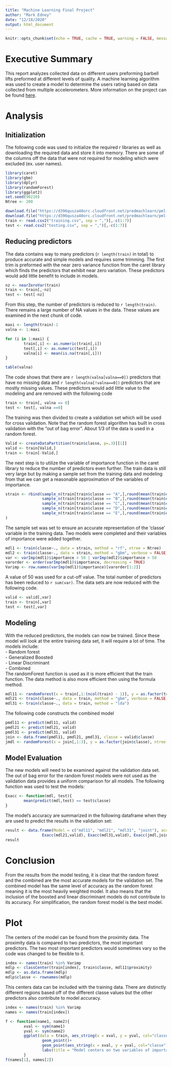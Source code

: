 ```yaml
---
title: "Machine Learning Final Project"
author: "Mark Edney"
date: "12/18/2020"
output: html_document
---
```


```r
knitr::opts_chunk$set(echo = TRUE, cache = TRUE, warning = FALSE, message = FALSE)
```

# Executive Summary
This report analyzes collected data on different users preforming barbell lifts
preformed at different levels of quality. A machine learning algorithm was used
to create a model to determine the users rating based on data collected from multiple
accelerometers. More information on the project can be found [here](http://web.archive.org/web/20161224072740/http:/groupware.les.inf.puc-rio.br/har).

# Analysis

## Initialization

The following code was used to initialize the required r libraries as well as downloading
the required data and store it into memory. There are some of the columns off the 
data that were not required for modeling which were excluded (ex. user names). 

```r

library(caret)
library(gbm)
library(dplyr)
library(randomForest)
library(ggplot2)
set.seed(90210)
Ntree <- 200

download.file("https://d396qusza40orc.cloudfront.net/predmachlearn/pml-training.csv", "training.csv")
download.file("https://d396qusza40orc.cloudfront.net/predmachlearn/pml-testing.csv", "testing.csv")
train <- read.csv2("training.csv", sep = ",")[,-c(1:7)]
test <- read.csv2("testing.csv", sep = ",")[,-c(1:7)]
```

## Reducing predictors

The data contains way to many predictors (`r length(train)` in total) to produce accurate and simple models and
requires some trimming. The first trim is preformed with the near zero variance function
from the caret library which finds the predictors that exhibit near zero variation. 
These predictors would add little benefit to include in models. 

```r
nz <- nearZeroVar(train)
train <- train[,-nz]
test <- test[-nz]
```

From this step, the number of predictors is reduced to `r length(train)`. There remains
a large number of NA values in the data. These values are examined in the next chunk 
of code. 

```r
maxi <- length(train)-1
valna <- 1:maxi

for (i in 1:maxi) {
        train[,i] <- as.numeric(train[,i])
        test[,i] <- as.numeric(test[,i])
        valna[i] <- mean(is.na(train[,i]))
}

table(valna)
```

The code shows that there are `r length(valna[valna==0])` predictors that have no missing
data and `r length(valna[!valna==0])` predictors that are mostly missing values.
These predictors would add little value to the modeling and are removed with the 
following code
```r
train <- train[, valna == 0]
test <- test[, valna ==0]
```

The training was then divided to create a valdiation set which will be used for
cross validation. Note that the random forest algorithm has built in cross validation
with the "out of bag error". About 1/3 of the data is used in a random forest. 

```r
Valid <- createDataPartition(train$classe, p=.3)[[1]]
valid <- train[Valid,]
train <- train[-Valid,]
```

The next step is to utilize the variable of importance function in the caret library 
to reduce the number of predictors even further. The train data is still very large 
but by making a sample set from the training data and modeling from that we can get a 
reasonable approximation of the variables of importance. 

```r
strain <- rbind(sample_n(train[train$classe == "A",],round(mean(train$classe == "A")*200,0)),
                sample_n(train[train$classe == "B",],round(mean(train$classe == "B")*200,0)),
                sample_n(train[train$classe == "C",],round(mean(train$classe == "C")*200,0)),
                sample_n(train[train$classe == "D",],round(mean(train$classe == "D")*200,0)),
                sample_n(train[train$classe == "E",],round(mean(train$classe == "E")*200,0))
)
```

The sample set was set to ensure an accurate representation of the 'classe' variable 
in the training data. Two models were completed and their variables of importance
were added together. 

```r
mdl1 <- train(classe~., data = strain, method = "rf", ntree = Ntree)
mdl2 <- train(classe~., data = strain, method = "gbm", verbose = FALSE)
var <- varImp(mdl1)$importance > 50 | varImp(mdl2)$importance > 50
varorder <- order(varImp(mdl1)$importance, decreasing = TRUE)
Varimp <- row.names(varImp(mdl1)$importance)[varorder[1:2]]
```

A value of 50 was used for a cut-off value. The total number of predictors has been 
reduced to `r sum(var)`. The data sets are now reduced with the following code.

```r
valid <- valid[,var]
train <- train[,var]
test <- test[,var]
```

## Modeling

With the reduced predictors, the models can now be trained. Since these model will look
at the entire training data set, it will require a lot of time. The models include:\
        - Random forest\
        - Generalized Boosted\
        - Linear Discriminant\
        - Combined\
The randomForest function is used as it is more efficient that the train function. 
The data method is also more efficient then using the formula method. 

```r
mdl11 <- randomForest(x = train[,1:(ncol(train) - 1)], y = as.factor(train[,ncol(train)]), ntree = Ntree, proximity = TRUE)
mdl21 <- train(classe~., data = train, method = "gbm", verbose = FALSE)
mdl31 <- train(classe~., data = train, method = "lda")
```

The following code constructs the combined model

```r
pmdl11 <- predict(mdl11, valid)
pmdl21 <- predict(mdl21, valid)
pmdl31 <- predict(mdl31, valid)
join <- data.frame(pmdl11, pmdl21, pmdl31, classe = valid$classe)
jmdl <- randomForest(x = join[,1:3], y = as.factor(join$classe), ntree = Ntree)
```

## Model Evaluation 

The new models will need to be examined against the validation data set. The out of
bag error for the random forest models were not used as the validation data provides
a uniform comparison for all models. The following function was used to test the models:

```r
Exacc <- function(mdl, test){
        mean(predict(mdl,test) == test$classe)
}
```

The model's accuracy are summarized in the following dataframe when they are used
to predict the results in the validation set:

```r
result <- data.frame(Model = c("mdl11", "mdl21", "mdl31", "joint"), accuracy = c(Exacc(mdl11,valid),
                Exacc(mdl21,valid), Exacc(mdl31,valid), Exacc(jmdl,join)))
result
```

# Conclusion 

From the results from the model testing, it is clear that the random forest and the 
combined are the most accurate models for the validation set. The combined model 
has the same level of accuracy as the random forest meaning it is the most heavily 
weighted model. It also means that the inclusion of the boosted and linear discriminant
models do not contribute to its accuracy. For simplification, the random forest 
model is the best model.

# Plot

The centers of the model can be found from the proximity data. The proximity data 
is compared to two predictors, the most important predictors. The two most important
predictors would sometimes vary so the code was changed to be flexible to it. 

```r
index <- names(train) %in% Varimp
mdlp <- classCenter(train[index], train$classe, mdl11$proximity)
mdlp <- as.data.frame(mdlp)
mdlp$classe <- rownames(mdlp)
```

This centers data can be included with the training data. There are distinctly different
regions based off of the different classe values but the other predictors also contribute to
model accuracy. 

```r
index <- names(train) %in% Varimp
names <- names(train[index])

f <- function(name1, name2){
        xval <- sym(name1)
        yval <- sym(name2)
        ggplot(data = train, aes_string(x = xval, y = yval, col="classe"))+
                geom_point()+
                geom_point(aes_string(x = xval, y = yval, col="classe"), size = 10, shape = 4, data = mdlp)+
                labs(title = "Model centers on two variables of importance")
        }
f(names[1], names[2])
```